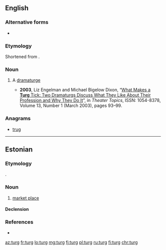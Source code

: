 ==English==

===Alternative forms===
* {{l|en|'turg|’turg}}

===Etymology===
Shortened from {{m|en|dramaturg}}.

===Noun===
{{en-noun}}

# {{label|en|informal}} A [[dramaturge]]
#* '''2003''', Liz Engelman and Michael Bigelow Dixon, “[http://muse.jhu.edu/login?uri=/journals/theatre_topics/v013/13.1engelman.html What Makes a '''Turg''' Tick: Two Dramaturgs Discuss What They Like About Their Profession and Why They Do It]”, in ''Theater Topics'', ISSN: 1054-8378, Volume 13, Number 1 (March 2003), pages 93–99.

===Anagrams===
* [[trug#English|trug]]

----

==Estonian==

===Etymology===
{{loan|et|orv|търгъ||trade, trading, commerce; (trade) square}}.

===Noun===
{{et-noun|turu|turgu}}

# [[market place]]

====Declension====
{{rfinfl|et|noun}}

===References===
* {{R:et:Raag}}

[[az:turg]]
[[fr:turg]]
[[lo:turg]]
[[mg:turg]]
[[fj:turg]]
[[pl:turg]]
[[ru:turg]]
[[fi:turg]]
[[chr:turg]]